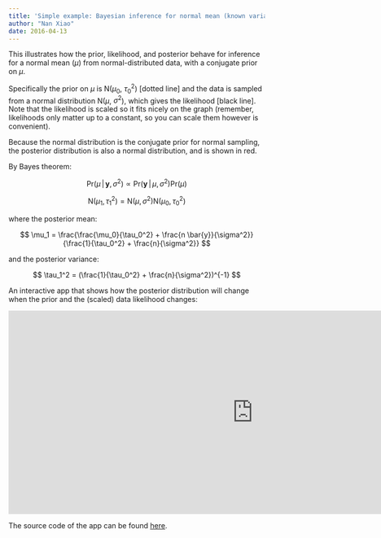 ```yaml
---
title: 'Simple example: Bayesian inference for normal mean (known variance)'
author: "Nan Xiao"
date: 2016-04-13
---
```




This illustrates how the prior, likelihood, and posterior behave for
inference for a normal mean ($\mu$) from normal-distributed data, with
a conjugate prior on $\mu$.

Specifically the prior on $\mu$ is N($\mu_0$, $\tau_0^2$) [dotted line] and
the data is sampled from a normal distribution N($\mu$, $\sigma^2$),
which gives the likelihood [black line]. Note that the likelihood is scaled so
it fits nicely on the graph (remember, likelihoods only
matter up to a constant, so you can scale them however is convenient).

Because the normal distribution is the conjugate prior for normal sampling,
the posterior distribution is also a normal distribution, and is shown in red.

By Bayes theorem:

$$
\text{Pr}(\mu \, | \, \mathbf{y}, \sigma^2) \propto \text{Pr}(\mathbf{y} \, | \, \mu, \sigma^2) \text{Pr}(\mu)
$$

$$
\text{N}(\mu_1, \tau_1^2) = \text{N}(\mu, \sigma^2) \text{N}(\mu_0, \tau_0^2)
$$

where the posterior mean:

$$
\mu_1 = \frac{\frac{\mu_0}{\tau_0^2} + \frac{n \bar{y}}{\sigma^2}}{\frac{1}{\tau_0^2} + \frac{n}{\sigma^2}}
$$

and the posterior variance:

$$
\tau_1^2 = (\frac{1}{\tau_0^2} + \frac{n}{\sigma^2})^{-1}
$$

An interactive app that shows how the posterior distribution will change
when the prior and the (scaled) data likelihood changes:

<div style="text-align: center;"><iframe src="https://nanx.shinyapps.io/conjugate-normal-umkv/" frameborder="0" width="960" height="400"></iframe></div>

The source code of the app can be found [here](https://github.com/road2stat/conjugate-normal-umkv).



